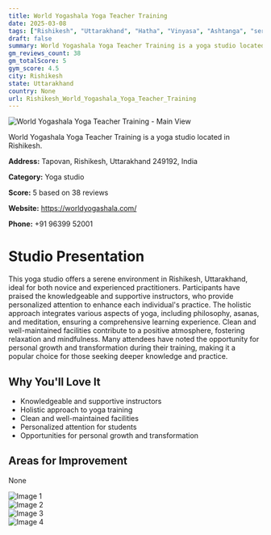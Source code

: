 ```yaml
---
title: World Yogashala Yoga Teacher Training
date: 2025-03-08
tags: ["Rishikesh", "Uttarakhand", "Hatha", "Vinyasa", "Ashtanga", "serene atmosphere", "comprehensive training", "Rishikesh"]  
draft: false
summary: World Yogashala Yoga Teacher Training is a yoga studio located in Rishikesh.
gm_reviews_count: 38
gm_totalScore: 5
gym_score: 4.5
city: Rishikesh
state: Uttarakhand
country: None
url: Rishikesh_World_Yogashala_Yoga_Teacher_Training
---
```


<div className="aspect-[16/9] relative my-8">
  <img 
    src="https://lh5.googleusercontent.com/p/AF1QipNdkpzObLHykxABcKc7f97C0MIdlnxAkr0cV-7B=w1920-h1080-k-no"
    alt="World Yogashala Yoga Teacher Training - Main View"
    className="object-cover absolute inset-0 w-full h-full rounded-lg"
  />
</div>

World Yogashala Yoga Teacher Training is a yoga studio located in Rishikesh.

**Address:** Tapovan, Rishikesh, Uttarakhand 249192, India

**Category:** Yoga studio

**Score:** 5 based on 38 reviews

**Website:** https://worldyogashala.com/

**Phone:** +91 96399 52001

# Studio Presentation

This yoga studio offers a serene environment in Rishikesh, Uttarakhand, ideal for both novice and experienced practitioners. Participants have praised the knowledgeable and supportive instructors, who provide personalized attention to enhance each individual's practice. The holistic approach integrates various aspects of yoga, including philosophy, asanas, and meditation, ensuring a comprehensive learning experience. Clean and well-maintained facilities contribute to a positive atmosphere, fostering relaxation and mindfulness. Many attendees have noted the opportunity for personal growth and transformation during their training, making it a popular choice for those seeking deeper knowledge and practice.



## Why You'll Love It

- Knowledgeable and supportive instructors
- Holistic approach to yoga training
- Clean and well-maintained facilities
- Personalized attention for students
- Opportunities for personal growth and transformation

## Areas for Improvement

None

<div className="grid grid-cols-1 xl:grid-cols-2 gap-4 my-8">
<div className="aspect-[4/3] relative"><img src="https://lh5.googleusercontent.com/p/AF1QipOryuhpFCCT8l6hhkuCIsflul3goraSykL8APkk=w1920-h1080-k-no" alt="Image 1" className="object-cover absolute inset-0 w-full h-full rounded-lg" /></div>
<div className="aspect-[4/3] relative"><img src="https://lh5.googleusercontent.com/p/AF1QipNPwNvV6fa0UVL22reedIyvCd44LjqIMAnP7uTk=w1920-h1080-k-no" alt="Image 2" className="object-cover absolute inset-0 w-full h-full rounded-lg" /></div>
<div className="aspect-[4/3] relative"><img src="https://lh5.googleusercontent.com/p/AF1QipPZUiyALnWxNllBRRTJpgYJYLhtC3-6JUFpD3K7=w1920-h1080-k-no" alt="Image 3" className="object-cover absolute inset-0 w-full h-full rounded-lg" /></div>
<div className="aspect-[4/3] relative"><img src="https://lh5.googleusercontent.com/p/AF1QipOtmqeVO3Vqwkry8jAERV5pfZwv7m11FZj6zwaw=w1920-h1080-k-no" alt="Image 4" className="object-cover absolute inset-0 w-full h-full rounded-lg" /></div>
</div>